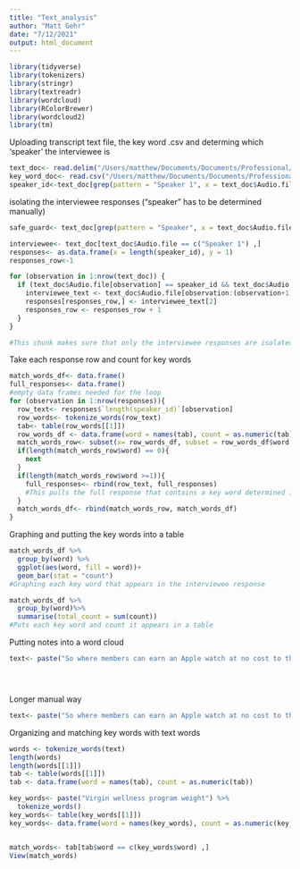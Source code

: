 ```yaml
---
title: "Text_analysis"
author: "Matt Gehr"
date: "7/12/2021"
output: html_document
---
```


```r
library(tidyverse)
library(tokenizers)
library(stringr)
library(textreadr)
library(wordcloud)
library(RColorBrewer)
library(wordcloud2) 
library(tm)
```
Uploading transcript text file, the key word .csv and determing which 'speaker' the interviewee is
```r
text_doc<- read.delim("/Users/matthew/Documents/Documents/Professional/Graduate school/UGA/Internships/User_experience/Summer_2021/Mind_your_heart/Data Analysis/Text_analysis/TTI_Sarah_0/Document.txt")
key_word_doc<- read.csv("/Users/matthew/Documents/Documents/Professional/Graduate school/UGA/Internships/User_experience/Summer_2021/Mind_your_heart/Data Analysis/Text_analysis/TTI_Sarah_0/TTI_Sarah_0.csv") #this is the file created outside of R to determine which words we would want to count
speaker_id<-text_doc[grep(pattern = "Speaker 1", x = text_doc$Audio.file),] #Change the 'pattern' argument to designate the interviewee's voice 
```
isolating the interviewee responses ("speaker" has to be determined manually)
```r
safe_guard<- text_doc[grep(pattern = "Speaker", x = text_doc$Audio.file),] 

interviewee<- text_doc[text_doc$Audio.file == c("Speaker 1") ,]
responses<- as.data.frame(x = length(speaker_id), y = 1) 
responses_row<-1

for (observation in 1:nrow(text_doc)) {
  if (text_doc$Audio.file[observation] == speaker_id && text_doc$Audio.file[observation+1] != safe_guard ) {
    interviewee_text <- text_doc$Audio.file[observation:(observation+1)] 
    responses[responses_row,] <- interviewee_text[2]
    responses_row <- responses_row + 1 
  }
}

#This chunk makes sure that only the interviewee responses are isolated and put into a new object 
```
Take each response row and count for key words
```r
match_words_df<- data.frame()
full_responses<- data.frame()
#empty data frames needed for the loop 
for (observation in 1:nrow(responses)){
  row_text<- responses$`length(speaker_id)`[observation]
  row_words<- tokenize_words(row_text)
  tab<- table(row_words[[1]])
  row_words_df <- data.frame(word = names(tab), count = as.numeric(tab))
  match_words_row<- subset(x= row_words_df, subset = row_words_df$word %in% key_word_doc$key_words)
  if(length(match_words_row$word) == 0){
    next
  } 
  if(length(match_words_row$word >=1)){
    full_responses<- rbind(row_text, full_responses)
    #This pulls the full response that contains a key word determined in the .csv file 
  }
  match_words_df<- rbind(match_words_row, match_words_df)
}

```
Graphing and putting the key words into a table 
```r
match_words_df %>%
  group_by(word) %>%
  ggplot(aes(word, fill = word))+
  geom_bar(stat = "count")
#Graphing each key word that appears in the interviewee response 

match_words_df %>%
  group_by(word)%>%
  summarise(total_count = sum(count))
#Puts each key word and count it appears in a table
```
Putting notes into a word cloud 
```r
text<- paste("So where members can earn an Apple watch at no cost to them by meeting their monthly health goals. So if they meet their monthly health goals, been at and actually funds that payment for them. So it really heavily incentivizes them to meet their monthly health goals that are actually determined by our Attain program. We also partner with Virgin, puts on some programs for monthly and quarterly challenges to help promote that, provide reporting. I'm trying to think of all the things that we do. We have maternity programs, we have disease management, care management, case management, you know, then we have our 24 hour nurse line.")





```






Longer manual way 
```r
text<- paste("So where members can earn an Apple watch at no cost to them by meeting their monthly health goals. So if they meet their monthly health goals, been at and actually funds that payment for them. So it really heavily incentivizes them to meet their monthly health goals that are actually determined by our Attain program. We also partner with Virgin, puts on some programs for monthly and quarterly challenges to help promote that, provide reporting. I'm trying to think of all the things that we do. We have maternity programs, we have disease management, care management, case management, you know, then we have our 24 hour nurse line.")
```

Organizing and matching key words with text words 
```r
words <- tokenize_words(text)
length(words)
length(words[[1]])
tab <- table(words[[1]])
tab <- data.frame(word = names(tab), count = as.numeric(tab))

key_words<- paste("Virgin wellness program weight") %>%
  tokenize_words()
key_words<- table(key_words[[1]])
key_words<- data.frame(word = names(key_words), count = as.numeric(key_words))


match_words<- tab[tab$word == c(key_words$word) ,]
View(match_words)
```

